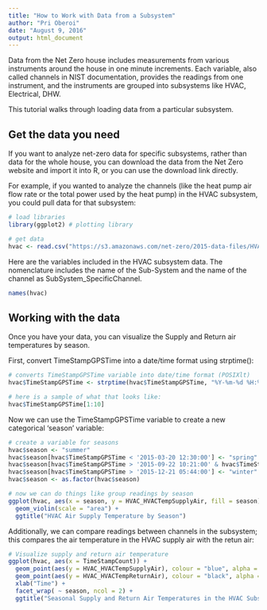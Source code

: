 ```yaml
---
title: "How to Work with Data from a Subsystem"
author: "Pri Oberoi"
date: "August 9, 2016"
output: html_document
---
```


Data from the Net Zero house includes measurements from various instruments around the house in one minute increments. Each variable, also called channels in  NIST documentation, provides the readings from one instrument, and the instruments are grouped into subsystems like HVAC, Electrical, DHW.

This tutorial walks through loading data from a particular subsystem.

## Get the data you need

If you want to analyze net-zero data for specific subsystems, rather than data for the whole house, you can download the data from the Net Zero website and import it into R, or you can use the download link directly.

For example, if you wanted to analyze the channels (like the heat pump air flow rate or the total power used by the heat pump) in the HVAC subsystem, you could pull data for that subsystem:

```r
# load libraries
library(ggplot2) # plotting library

# get data
hvac <- read.csv("https://s3.amazonaws.com/net-zero/2015-data-files/HVAC.csv", header=TRUE, na.strings=c("NA", "NULL", "", " "))

```

Here are the variables included in the HVAC subsystem data. The nomenclature includes the name of the Sub-System and the name of the channel as SubSystem_SpecificChannel.

```r
names(hvac)
```

## Working with the data

Once you have your data, you can visualize the Supply and Return air temperatures by season. 

First, convert TimeStampGPSTime into a date/time format using strptime():
```r
# converts TimeStampGPSTime variable into date/time format (POSIXlt)
hvac$TimeStampGPSTime <- strptime(hvac$TimeStampGPSTime, "%Y-%m-%d %H:%M:%S")

# here is a sample of what that looks like: 
hvac$TimeStampGPSTime[1:10]
```

Now we can use the TimeStampGPSTime variable to create a new categorical 'season' variable:
```r
# create a variable for seasons
hvac$season <- "summer"
hvac$season[hvac$TimeStampGPSTime < '2015-03-20 12:30:00'] <- "spring"
hvac$season[hvac$TimeStampGPSTime > '2015-09-22 10:21:00' & hvac$TimeStampGPSTime < '2015-12-21 05:44:00'] <- "fall"
hvac$season[hvac$TimeStampGPSTime > '2015-12-21 05:44:00'] <- "winter"
hvac$season <- as.factor(hvac$season)

# now we can do things like group readings by season
ggplot(hvac, aes(x = season, y = HVAC_HVACTempSupplyAir, fill = season)) +
  geom_violin(scale = "area") +
  ggtitle("HVAC Air Supply Temperature by Season")
```

Additionally, we can compare readings between channels in the subsystem; this compares the air temperature in the HVAC supply air with the retun air:
```r
# Visualize supply and return air temperature  
ggplot(hvac, aes(x = TimeStampCount)) +
  geom_point(aes(y = HVAC_HVACTempSupplyAir), colour = "blue", alpha = 0.10, size = 1) +
  geom_point(aes(y = HVAC_HVACTempReturnAir), colour = "black", alpha = 0.10, size = 1) +
  xlab("Time") +
  facet_wrap( ~ season, ncol = 2) +
  ggtitle("Seasonal Supply and Return Air Temperatures in the HVAC Subsystem")
```

